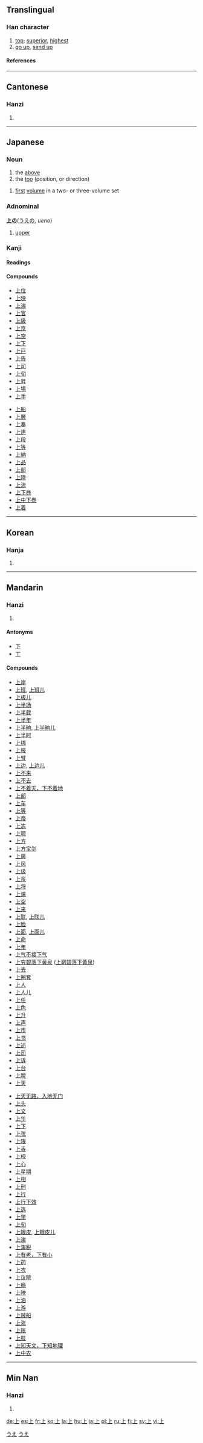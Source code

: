{{see|丄}}<!-- may be replaced by zh-forms -->

==Translingual==
{{Han stroke|[[Image:上-bw.png]]}}
===Han character===
{{Han char|rad=一|as=02|sn=3|four=2110<sub>0</sub>|canj=卜一 (YM)}}
# [[top]]; [[superior]], [[highest]]
# [[go up]], [[send up]]
====References====
{{Han ref|kx=0076.070|dkj=00013|dj=0145.010|hdz=10005.040|uh=4E0A|ud=19978|bh=A457|bd=42071}}
----

==Cantonese==
===Hanzi===
{{yue-hanzi|jyut=|y=seung5, seung6}}
# {{defn|Cantonese}}
----
==Japanese==
[[Category:1000_Japanese_basic_words|うえ]]
===Noun===
{{ja-noun|k|hira=うえ|rom=ue}}
# the [[above]]
# the [[top]] (position, or direction)

{{ja-noun|k|hira=じょう|rom=jō|hidx=しよう'}}
# [[first]] [[volume]] in a two- or three-volume set

[[Category:Japanese nouns|うえ]]
=== Adnominal ===
'''[[上]]の'''([[うえ]]の, ''ueno'')
# [[upper]]

===Kanji===
{{ja-kanji|grade=1|rs=一02}}
====Readings====
{{ja-readings|on=[[じょう]] ([[jō]]), [[しょう]] ([[shō]])|kun=[[うえ]] ([[ue]]), [[うわ]] ([[uwa]]), [[かみ]] ([[kami]]), [[あげる]] ([[上げる]], [[ageru]]), [[あがる]] ([[上がる]], [[agaru]]), [[のぼる]] ([[上る]], [[noboru]]), [[のぼす]] ([[上す]], [[nobosu]]), [[のぼせる]] ([[上せる]], [[noboseru]])}}
====Compounds====
{{top2}}
*[[上位]]
*[[上映]]
*[[上演]]
*[[上官]]
*[[上級]]
*[[上京]]
*[[上空]]
*[[上下]]
*[[上戸]]
*[[上告]]
*[[上司]]
*[[上旬]]
*[[上昇]]
*[[上場]]
*[[上手]]
{{mid2}}
*[[上船]]
*[[上層]]
*[[上奏]]
*[[上達]]
*[[上段]]
*[[上等]]
*[[上納]]
*[[上品]]
*[[上部]]
*[[上陸]]
*[[上流]]
*[[上下巻]]
*[[上中下巻]]
*[[上着]]
{{bottom}}
----
==Korean==
===Hanja===
{{ko-hanja|hangeul=상|eumhun=위|rv=sang|mr=sang}}
# {{defn|Korean}}
----
==Mandarin==
===Hanzi===
{{cmn-hanzi|pin=[[shàng]] (shang4)|wg=shang<sup>4</sup>}}
# {{defn|Mandarin}}

====Antonyms====
* [[下]]
* [[丅]]

====Compounds====
{{top2}}
*[[上岸]]
*[[上班]], [[上班儿]]
*[[上板儿]]
*[[上半场]]
*[[上半截]]
*[[上半年]]
*[[上半晌]], [[上半晌儿]]
*[[上半时]]
*[[上绑]]
*[[上报]]
*[[上臂]]
*[[上边]], [[上边儿]]
*[[上不来]]
*[[上不去]]
*[[上不着天，下不着地]]
*[[上部]]
*[[上车]]
*[[上等]]
*[[上帝]]
*[[上冻]]
*[[上颚]]
*[[上方]]
*[[上方宝剑]]
*[[上房]]
*[[上风]]
*[[上级]]
*[[上浆]]
*[[上将]]
*[[上课]]
*[[上空]]
*[[上来]]
*[[上联]], [[上联儿]]
*[[上脸]]
*[[上面]], [[上面儿]]
*[[上命]]
*[[上年]]
*[[上气不接下气]]
*[[上穷碧落下黄泉]] ([[上穷碧落下黄泉|上窮碧落下黃泉]])
*[[上去]]
*[[上圈套]]
*[[上人]]
*[[上人儿]]
*[[上任]]
*[[上色]]
*[[上升]]
*[[上声]]
*[[上市]]
*[[上书]]
*[[上述]]
*[[上司]]
*[[上诉]]
*[[上台]]
*[[上膛]]
*[[上天]]
{{mid2}}
*[[上天无路，入地无门]]
*[[上头]]
*[[上文]]
*[[上午]]
*[[上下]]
*[[上弦]]
*[[上限]]
*[[上香]]
*[[上校]]
*[[上心]]
*[[上星期]]
*[[上相]]
*[[上刑]]
*[[上行]]
*[[上行下效]]
*[[上选]]
*[[上学]]
*[[上旬]]
*[[上眼皮]], [[上眼皮儿]]
*[[上演]]
*[[上演税]]
*[[上有老，下有小]]
*[[上药]]
*[[上衣]]
*[[上议院]]
*[[上瘾]]
*[[上映]]
*[[上油]]
*[[上游]]
*[[上贼船]]
*[[上涨]]
*[[上账]]
*[[上肢]]
*[[上知天文，下知地理]]
*[[上中农]]

{{bottom}}
----
==Min Nan==
===Hanzi===
{{nan-hanzi|poj=siōng (siong<sup>7</sup>), siāng (siang<sup>7</sup>), chiūⁿ (chiuⁿ<sup>7</sup>), chhiūⁿ (chhiuⁿ<sup>7</sup>)}}
# {{defn|Min Nan}}

[[de:上]]
[[es:上]]
[[fr:上]]
[[ko:上]]
[[la:上]]
[[hu:上]]
[[ja:上]]
[[pl:上]]
[[ru:上]]
[[fi:上]]
[[sv:上]]
[[vi:上]]
